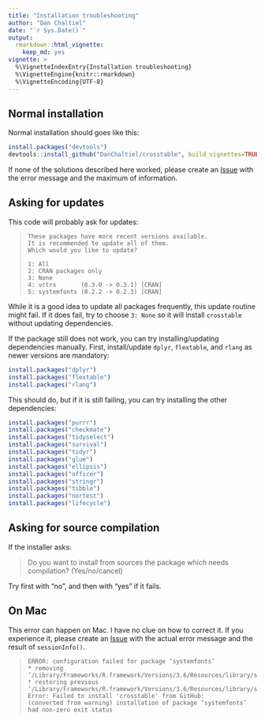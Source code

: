 ```yaml
---
title: "Installation troubleshooting"
author: "Dan Chaltiel"
date: "`r Sys.Date()`"
output: 
  rmarkdown::html_vignette: 
    keep_md: yes
vignette: >
  %\VignetteIndexEntry{Installation troubleshooting}
  %\VignetteEngine{knitr::rmarkdown}
  %\VignetteEncoding{UTF-8}
---
```

  

## Normal installation
Normal installation should goes like this:
```r
install.packages("devtools")
devtools::install_github("DanChaltiel/crosstable", build_vignettes=TRUE)
```

If none of the solutions described here worked, please create an [Issue](https://github.com/DanChaltiel/crosstable/issues) with the error message and the maximum of information.

## Asking for updates

This code will probably ask for updates: 

>     These packages have more recent versions available.
>     It is recommended to update all of them.
>     Which would you like to update?
>     
>     1: All                                
>     2: CRAN packages only                 
>     3: None                               
>     4: vctrs       (0.3.0 -> 0.3.1) [CRAN]
>     5: systemfonts (0.2.2 -> 0.2.3) [CRAN]

While it is a good idea to update all packages frequently, this update routine might fail. If it does fail, try to choose `3: None` so it will install `crosstable` without updating dependencies.

If the package still does not work, you can try installing/updating dependencies manually. First, install/update `dplyr`, `flextable`, and `rlang` as newer versions are mandatory:

```r
install.packages("dplyr")
install.packages("flextable")
install.packages("rlang")

```

This should do, but if it is still failing, you can try installing the other dependencies:

```r
install.packages("purrr")
install.packages("checkmate")
install.packages("tidyselect")
install.packages("survival")
install.packages("tidyr")
install.packages("glue")
install.packages("ellipsis")
install.packages("officer")
install.packages("stringr")
install.packages("tibble")
install.packages("nortest")
install.packages("lifecycle")
```

## Asking for source compilation 

If the installer asks:

> Do you want to install from sources the package which needs compilation? (Yes/no/cancel)

Try first with "no", and then with "yes" if it fails.


## On Mac

This error can happen on Mac. I have no clue on how to correct it. If you experience it, please create an [Issue](https://github.com/DanChaltiel/crosstable/issues) with the actual error message and the result of `sessionInfo()`.

>     ERROR: configuration failed for package ‘systemfonts’
>     * removing ‘/Library/Frameworks/R.framework/Versions/3.6/Resources/library/systemfonts’
>     * restoring previous ‘/Library/Frameworks/R.framework/Versions/3.6/Resources/library/systemfonts’
>     Error: Failed to install 'crosstable' from GitHub:
>     (converted from warning) installation of package ‘systemfonts’ had non-zero exit status
